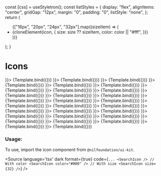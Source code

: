 

<Meta title="Icons" component={HeartIcon} />

  const [css] = useStyletron();
  const listStyles = {
    display: "flex",
    alignItems: "center",
    gridGap: "12px",
    margin: "0",
    padding: "0",
    listStyle: "none",
  };
  return (
    <ul className={css(listStyles)}>
      {["16px", "20px", "24px", "32px"].map((sizeItem) => (
        <li key={sizeItem}>
          {cloneElement(icon, {
            size: size ?? sizeItem,
            color: color || "#fff",
          })}
        </li>
      ))}
    </ul>
  );
}

# Icons

<Canvas isColumn={true}>
  <Story name="Heart" args={{icon: <HeartIcon />}}>
    {Template.bind({})}
  </Story>
  <Story name="Search" args={{icon: <SearchIcon />}}>
    {Template.bind({})}
  </Story>
  <Story name="Complete" args={{icon: <CompleteIcon />}}>
    {Template.bind({})}
  </Story>
  <Story name="Cancel" args={{icon: <CancelIcon />}}>
    {Template.bind({})}
  </Story>
  <Story name="Close" args={{icon: <CloseIcon />}}>
    {Template.bind({})}
  </Story>
  <Story name="Warning" args={{icon: <WarningIcon />}}>
    {Template.bind({})}
  </Story>
  <Story name="Info" args={{icon: <InfoIcon />}}>
    {Template.bind({})}
  </Story>
  <Story name="Menu" args={{icon: <MenuIcon />}}>
    {Template.bind({})}
  </Story>
  <Story name="Profile" args={{icon: <ProfileIcon />}}>
    {Template.bind({})}
  </Story>
  <Story name="Resize" args={{icon: <ResizeIcon />}}>
    {Template.bind({})}
  </Story>
  <Story name="Plus" args={{icon: <PlusIcon />}}>
    {Template.bind({})}
  </Story>
  <Story name="Minus" args={{icon: <MinusIcon />}}>
    {Template.bind({})}
  </Story>
  <Story name="Login" args={{icon: <LoginIcon />}}>
    {Template.bind({})}
  </Story>
  <Story name="Logout" args={{icon: <LogoutIcon />}}>
    {Template.bind({})}
  </Story>
  <Story name="Fit To Screen" args={{icon: <FitToScreenIcon />}}>
    {Template.bind({})}
  </Story>
  <Story name="Code" args={{icon: <CodeIcon />}}>
    {Template.bind({})}
  </Story>
  <Story name="Chart" args={{icon: <ChartIcon />}}>
    {Template.bind({})}
  </Story>
  <Story name="Chevron Down" args={{icon: <ChevronDownIcon />}}>
    {Template.bind({})}
  </Story>
  <Story name="Chevron Up" args={{icon: <ChevronUpIcon />}}>
    {Template.bind({})}
  </Story>
  <Story name="Chevron Right" args={{icon: <ChevronRightIcon />}}>
    {Template.bind({})}
  </Story>
  <Story name="Chevron Left" args={{icon: <ChevronLeftIcon />}}>
    {Template.bind({})}
  </Story>
  <Story name="Caret Up" args={{icon: <CaretUpIcon />}}>
    {Template.bind({})}
  </Story>
  <Story name="Caret Down" args={{icon: <CaretDownIcon />}}>
    {Template.bind({})}
  </Story>
  <Story name="Github" args={{icon: <GithubIcon />}}>
    {Template.bind({})}
  </Story>
  <Story name="Separator" args={{icon: <SeparatorIcon />}}>
    {Template.bind({})}
  </Story>
  <Story name="Twitter" args={{icon: <TwitterIcon />}}>
    {Template.bind({})}
  </Story>
  <Story name="Linkedin" args={{icon: <LinkedinIcon />}}>
    {Template.bind({})}
  </Story>
  <Story name="Discord" args={{icon: <DiscordIcon />}}>
    {Template.bind({})}
  </Story>
  <Story name="Telegram" args={{icon: <TelegramIcon />}}>
    {Template.bind({})}
  </Story>
</Canvas>

<ArgsTable of={HeartIcon} />

### Usage:

To use, import the icon component from `@nilfoundation/ui-kit`.

<Source
  language='tsx'
  dark
  format={true}
  code={`
        ...
        <SearchIcon />
        // With color
        <SearchIcon color="#000" />
        // With size
        <SearchIcon size={32} />
  `}
/>
